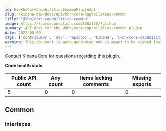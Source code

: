 ```yaml
---
id: kibKbnCoreCapabilitiesCommonPluginApi
slug: /kibana-dev-docs/api/kbn-core-capabilities-common
title: "@kbn/core-capabilities-common"
image: https://source.unsplash.com/400x175/?github
summary: API docs for the @kbn/core-capabilities-common plugin
date: 2022-08-09
tags: ['contributor', 'dev', 'apidocs', 'kibana', '@kbn/core-capabilities-common']
warning: This document is auto-generated and is meant to be viewed inside our experimental, new docs system. Reach out in #docs-engineering for more info.
---
```




Contact Kibana Core for questions regarding this plugin.

**Code health stats**

| Public API count  | Any count | Items lacking comments | Missing exports |
|-------------------|-----------|------------------------|-----------------|
| 5 | 0 | 0 | 0 |

## Common

### Interfaces
<DocDefinitionList data={kbnCoreCapabilitiesCommonObj.common.interfaces}/>

